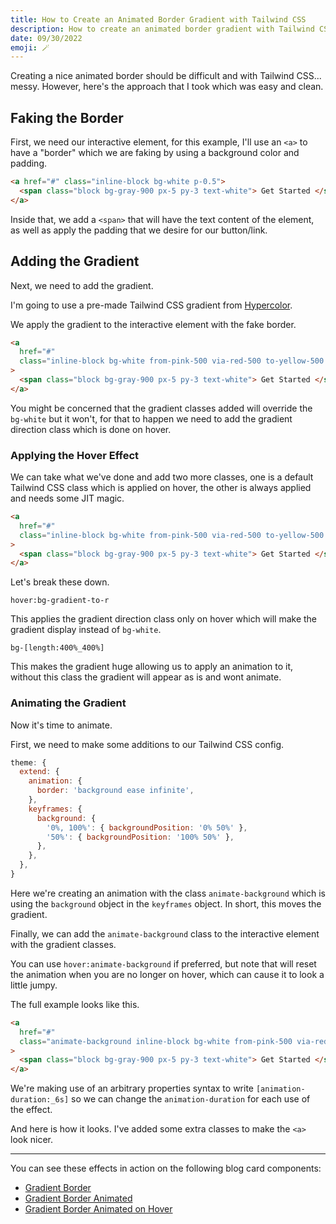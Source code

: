 ```yaml
---
title: How to Create an Animated Border Gradient with Tailwind CSS
description: How to create an animated border gradient with Tailwind CSS with no custom CSS.
date: 09/30/2022
emoji: 🪄
---
```


Creating a nice animated border should be difficult and with Tailwind CSS... messy. However, here's the approach that I took which was easy and clean.

## Faking the Border

First, we need our interactive element, for this example, I'll use an `<a>` to have a "border" which we are faking by using a background color and padding.

```html
<a href="#" class="inline-block bg-white p-0.5">
  <span class="block bg-gray-900 px-5 py-3 text-white"> Get Started </span>
</a>
```

Inside that, we add a `<span>` that will have the text content of the element, as well as apply the padding that we desire for our button/link.

## Adding the Gradient

Next, we need to add the gradient.

I'm going to use a pre-made Tailwind CSS gradient from [Hypercolor](https://hypercolor.dev/).

We apply the gradient to the interactive element with the fake border.

```html
<a
  href="#"
  class="inline-block bg-white from-pink-500 via-red-500 to-yellow-500 p-0.5"
>
  <span class="block bg-gray-900 px-5 py-3 text-white"> Get Started </span>
</a>
```

You might be concerned that the gradient classes added will override the `bg-white` but it won't, for that to happen we need to add the gradient direction class which is done on hover.

### Applying the Hover Effect

We can take what we've done and add two more classes, one is a default Tailwind CSS class which is applied on hover, the other is always applied and needs some JIT magic.

```html
<a
  href="#"
  class="inline-block bg-white from-pink-500 via-red-500 to-yellow-500 bg-[length:400%_400%] p-0.5 hover:bg-gradient-to-r"
>
  <span class="block bg-gray-900 px-5 py-3 text-white"> Get Started </span>
</a>
```

Let's break these down.

`hover:bg-gradient-to-r`

This applies the gradient direction class only on hover which will make the gradient display instead of `bg-white`.

`bg-[length:400%_400%]`

This makes the gradient huge allowing us to apply an animation to it, without this class the gradient will appear as is and wont animate.

### Animating the Gradient

Now it's time to animate.

First, we need to make some additions to our Tailwind CSS config.

```js
theme: {
  extend: {
    animation: {
      border: 'background ease infinite',
    },
    keyframes: {
      background: {
        '0%, 100%': { backgroundPosition: '0% 50%' },
        '50%': { backgroundPosition: '100% 50%' },
      },
    },
  },
}
```

Here we're creating an animation with the class `animate-background` which is using the `background` object in the `keyframes` object. In short, this moves the gradient.

Finally, we can add the `animate-background` class to the interactive element with the gradient classes.

You can use `hover:animate-background` if preferred, but note that will reset the animation when you are no longer on hover, which can cause it to look a little jumpy.

The full example looks like this.

```html
<a
  href="#"
  class="animate-background inline-block bg-white from-pink-500 via-red-500 to-yellow-500 bg-[length:400%_400%] p-0.5 [animation-duration:_6s] hover:bg-gradient-to-r"
>
  <span class="block bg-gray-900 px-5 py-3 text-white"> Get Started </span>
</a>
```

We're making use of an arbitrary properties syntax to write `[animation-duration:_6s]` so we can change the `animation-duration` for each use of the effect.

And here is how it looks. I've added some extra classes to make the `<a>` look nicer.

<Preview
  previewId="animated-border"
  previewTitle="Animated Border Example"
  previewContainer="grid min-h-screen place-content-center p-8"
/>

---

You can see these effects in action on the following blog card components:

- [Gradient Border](http://localhost:3000/components/marketing/blog-cards#component-4)
- [Gradient Border Animated](http://localhost:3000/components/marketing/blog-cards#component-5)
- [Gradient Border Animated on Hover](http://localhost:3000/components/marketing/blog-cards#component-6)
